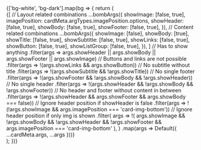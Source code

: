 
<Meta title="Hidden/Cards snapshot test" />

<div style={{ display: 'flex', flexWrap: 'wrap', gap: '1rem', alignItems: 'start' }}>
  {['bg-white', 'bg-dark'].map(bg => {
    return (
      <div
        class={bg}
        style={{
          padding: '1rem',
          display: 'flex',
          gap: '1rem',
          flexWrap: 'wrap',
          alignItems: 'start',
        }}
      >
        {[
          // Layout related combinations
          ...bombArgs({
            showImage: [false, true],
            imagePosition: cardMeta.argTypes.imagePosition.options,
            showHeader: [false, true],
            showBody: [false, true],
            showFooter: [false, true],
          }),
          // Content related combinations
          ...bombArgs({
            showImage: [false],
            showBody: [true],
            showTitle: [false, true],
            showSubtitle: [false, true],
            showLinks: [false, true],
            showButton: [false, true],
            showListGroup: [false, true],
          }),
        ]
          // Has to show anything
          .filter(args => args.showHeader || args.showBody || args.showFooter || args.showImage)
          // Buttons and links are not possible
          .filter(args => !(args.showLinks && args.showButton))
          // No subtitle without title
          .filter(args => !(args.showSubtitle && !args.showTitle))
          // No single footer
          .filter(args => !(args.showFooter && !args.showBody && !args.showHeader))
          // No single header
          .filter(args => !(args.showHeader && !args.showBody && !args.showFooter))
          // No header and footer without content in between
          .filter(args => !(args.showHeader && args.showFooter && args.showBody === false))
          // Ignore header position if showHeader is false
          .filter(args => !(!args.showImage && args.imagePosition === 'card-img-bottom'))
          // Ignore header position if only img is shown
          .filter(
            args =>
              !(
                args.showImage &&
                !args.showBody &&
                !args.showHeader &&
                !args.showFooter &&
                args.imagePosition === 'card-img-bottom'
              ),
          )
          .map(args => Default({ ...cardMeta.args, ...args }))}
      </div>
    );
  })}
</div>

